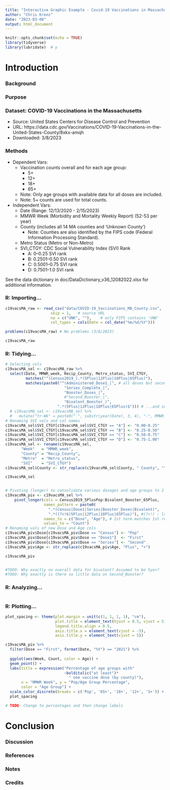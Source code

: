 ```yaml
---
title: "Interactive Graphic Example - Covid-19 Vaccinations in Massachusetts"
author: "Chris Krenz"
date: "2023-03-08"
output: html_document
---
```


```r
knitr::opts_chunk$set(echo = TRUE)
library(tidyverse)
library(lubridate)  # y
```


# Introduction
### Background

### Purpose

### Dataset: COVID-19 Vaccinations in the Massachusetts
 - Source: United States Centers for Disease Control and Prevention
 - URL: 
https://data.cdc.gov/Vaccinations/COVID-19-Vaccinations-in-the-United-States-County/8xkx-amqh
 - Downloaded: 3/8/2023
 
### Methods
 - Dependent Vars:
   - Vaccination counts overall and for each age group:
     - 5+
     - 12+
     - 18+
     - 65+
   - Note: Only age groups with available data for all doses are included.
   - Note: 5+ counts are used for total counts.
 - Independent Vars:
   - Date (Range: 12/13/2020 - 2/15/2023)
   - MMWR Week (Morbidity and Mortality Weekly Report) (52-53 per year)
   - County (includes all 14 MA counties and 'Unknown County')
     - Note: Counties are also identified by the FIPS code (Federal Information Processing Standard).
   - Metro Status (Metro or Non-Metro)
   - SVI_CTGY: CDC Social Vulnerability Index (SVI) Rank
     - A: 0–0.25 SVI rank
     - B: 0.2501–0.50 SVI rank
     - C: 0.5001–0.75 SVI rank
     - D: 0.7501–1.0 SVI rank

See the data dictionary in doc/DataDictionary_v36_12082022.xlsx for additional information.


### R: Importing...
```r
c19vacsMA_raw <- read_csv("data/COVID-19_Vaccinations_MA_County.csv",
                    skip = 1,   # source URL
                    na = c("UNK", ""),    # only FIPS contains 'UNK'
                    col_types = cols(Date = col_date("%m/%d/%Y")))

problems(c19vacsMA_raw) # No problems (3/8/2023)

c19vacsMA_raw
```


### R: Tidying...
```r
# Selecting cols
c19vacsMA_sel <- c19vacsMA_raw %>% 
  select(Date, MMWR_week, Recip_County, Metro_status, SVI_CTGY,
         matches("^(Census2019_).*(5Plus|12Plus|18Plus|65Plus)"),
         matches(paste0("^(Administered_Dose1_|", # all doses but second boost
                          "Series_Complete_|",
                          "Booster_Doses_|",
                          #"Second_Booster_|",
                          "Bivalent_Booster_)",
                       ".*(5Plus|12Plus|18Plus|65Plus)$"))) # ...and select ages
  # c19vacsMA_sel <- c19vacsMA_sel %>% 
  #   mutate("Yr-Wk" = paste0("`", substr(year(Date), 3, 4), "-", MMWR_week))
# Renaming SVI vals and col names
c19vacsMA_sel$SVI_CTGY[c19vacsMA_sel$SVI_CTGY == "A"] <- "0.00-0.25"
c19vacsMA_sel$SVI_CTGY[c19vacsMA_sel$SVI_CTGY == "B"] <- "0.25-0.50"
c19vacsMA_sel$SVI_CTGY[c19vacsMA_sel$SVI_CTGY == "C"] <- "0.50-0.75"
c19vacsMA_sel$SVI_CTGY[c19vacsMA_sel$SVI_CTGY == "D"] <- "0.75-1.00"
c19vacsMA_sel <- rename(c19vacsMA_sel, 
       "Week"   = "MMWR_week", 
       "County" = "Recip_County", 
       "Metro"  = "Metro_status", 
       "SVI"    = "SVI_CTGY")
c19vacsMA_sel$County <- str_replace(c19vacsMA_sel$County, " County", "")

c19vacsMA_sel


# Pivoting (longer) to consolidate various dosages and age groups to 2 cols
c19vacsMA_piv <- c19vacsMA_sel %>% 
    pivot_longer(cols = Census2019_5PlusPop:Bivalent_Booster_65Plus, 
                 names_pattern = paste0(
                   ".*(Census|Dose1|Series|Booster_Doses|Bivalent)",
                   ".*((?<!6)5Plus|12Plus|18Plus|65Plus)"), #(?<!) : look-behind
                 names_to = c("Dose", "Age"), # 1st term matches 1st regex group
                 values_to = "Count")
# Renaming vals of new Dose and Age cols
c19vacsMA_piv$Dose[c19vacsMA_piv$Dose == "Census"] <- "Pop"
c19vacsMA_piv$Dose[c19vacsMA_piv$Dose == "Dose1"]  <- "First"
c19vacsMA_piv$Dose[c19vacsMA_piv$Dose == "Series"] <- "Second"
c19vacsMA_piv$Age <- str_replace(c19vacsMA_piv$Age, "Plus", "+")

c19vacsMA_piv


#TODO: Why exactly no overall data for bivalent? Assumed to be 5yo+?
#TODO: Why exactly is there so little data on Second_Booster?
```


### R: Analyzing...
```r

```


### R: Plotting...
```r
plot_spacing <- theme(plot.margin = unit(c(1, 1, 1, 1), "cm"), 
                      plot.title = element_text(hjust = 0.5, vjust = 5), 
                      legend.title.align = 0.5, 
                      axis.title.x = element_text(vjust = -5), 
                      axis.title.y = element_text(vjust = 5))

c19vacsMA_piv %>%
  filter(Dose == "First", format(Date, "%Y") == "2021") %>% 
  
  ggplot(aes(Week, Count, color = Age)) +
  geom_point() +
  labs(title = expression("Percentage of age groups with" 
                          ~bolditalic("at least")* 
                            " one vaccine dose (by county)"),
       x = "MMWR Week", y = "Pop/Age Group Percentage",
       color = "Age Group") +
  scale_color_discrete(breaks = c('Pop', '65+', '18+', '12+', '5+')) +
  plot_spacing

# TODO: Change to percentages and then change labels
```


# Conclusion
### Discussion

### References

### Notes

### Credits

